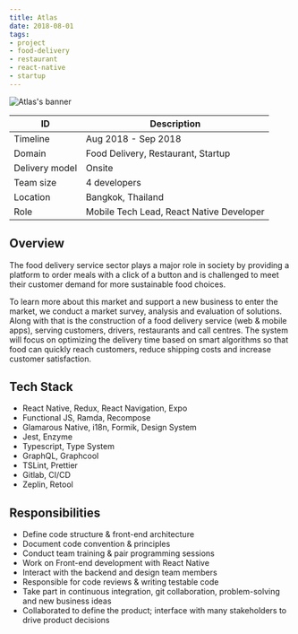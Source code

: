 ```yaml
---
title: Atlas
date: 2018-08-01
tags:
- project
- food-delivery
- restaurant
- react-native
- startup
---
```


![Atlas's banner](./banner.jpg)

ID | Description
---|------------
Timeline | Aug 2018 - Sep 2018
Domain | Food Delivery, Restaurant, Startup
Delivery model | Onsite
Team size | 4 developers
Location | Bangkok, Thailand
Role | Mobile Tech Lead, React Native Developer

## Overview
The food delivery service sector plays a major role in society by providing a platform to order meals with a click of a button and is challenged to meet their customer demand for more sustainable food choices.

To learn more about this market and support a new business to enter the market, we conduct a market survey, analysis and evaluation of solutions. Along with that is the construction of a food delivery service (web & mobile apps), serving customers, drivers, restaurants and call centres. The system will focus on optimizing the delivery time based on smart algorithms so that food can quickly reach customers, reduce shipping costs and increase customer satisfaction.

## Tech Stack
- React Native, Redux, React Navigation, Expo
- Functional JS, Ramda, Recompose
- Glamarous Native, i18n, Formik, Design System
- Jest, Enzyme
- Typescript, Type System
- GraphQL, Graphcool
- TSLint, Prettier
- Gitlab, CI/CD
- Zeplin, Retool

## Responsibilities
- Define code structure & front-end architecture
- Document code convention & principles
- Conduct team training & pair programming sessions
- Work on Front-end development with React Native
- Interact with the backend and design team members
- Responsible for code reviews & writing testable code
- Take part in continuous integration, git collaboration, problem-solving and new business ideas
- Collaborated to define the product; interface with many stakeholders to drive product decisions
